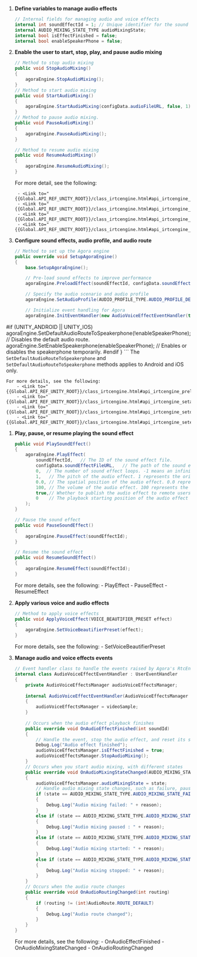 <PlatformWrapper platform="unity">

1. **Define variables to manage audio effects**

    ```csharp
    // Internal fields for managing audio and voice effects
    internal int soundEffectId = 1; // Unique identifier for the sound effect file
    internal AUDIO_MIXING_STATE_TYPE audioMixingState;
    internal bool isEffectFinished = false;
    internal bool enableSpeakerPhone = false;
    ```

1. **Enable the user to start, stop, play, and pause audio mixing**
                
    ```csharp
    // Method to stop audio mixing
    public void StopAudioMixing()
    {
        agoraEngine.StopAudioMixing();
    }
    // Method to start audio mixing
    public void StartAudioMixing()
    {
        agoraEngine.StartAudioMixing(configData.audioFileURL, false, 1);
    }
    // Method to pause audio mixing.
    public void PauseAudioMixing()
    {
        agoraEngine.PauseAudioMixing();
    }

    // Method to resume audio mixing
    public void ResumeAudioMixing()
    {
        agoraEngine.ResumeAudioMixing();
    }
    ```
    For more detail, see the following:
        
        - <Link to="{{Global.API_REF_UNITY_ROOT}}/class_irtcengine.html#api_irtcengine_startaudiomixing">StartAudioMixing</Link>
        - <Link to="{{Global.API_REF_UNITY_ROOT}}/class_irtcengine.html#api_irtcengine_stopaudiomixing">StopAudioMixing</Link>
        - <Link to="{{Global.API_REF_UNITY_ROOT}}/class_irtcengine.html#api_irtcengine_resumeaudiomixing">ResumeAudioMixing</Link>
        - <Link to="{{Global.API_REF_UNITY_ROOT}}/class_irtcengine.html#api_irtcengine_pauseaudiomixing">ResumeAudioMixing</Link>

1. **Configure sound effects, audio profile, and audio route**

    ```csharp
    // Method to set up the Agora engine
    public override void SetupAgoraEngine()
    {
        base.SetupAgoraEngine();

        // Pre-load sound effects to improve performance
        agoraEngine.PreloadEffect(soundEffectId, configData.soundEffectFileURL);

        // Specify the audio scenario and audio profile
        agoraEngine.SetAudioProfile(AUDIO_PROFILE_TYPE.AUDIO_PROFILE_DEFAULT, AUDIO_SCENARIO_TYPE.AUDIO_SCENARIO_CHATROOM);

        // Initialize event handling for Agora
        agoraEngine.InitEventHandler(new AudioVoiceEffectEventHandler(this));

#if (UNITY_ANDROID || UNITY_IOS)
        agoraEngine.SetDefaultAudioRouteToSpeakerphone(!enableSpeakerPhone); // Disables the default audio route.
        agoraEngine.SetEnableSpeakerphone(enableSpeakerPhone); // Enables or disables the speakerphone temporarily.
#endif
    }
    ```
    The `SetDefaultAudioRouteToSpeakerphone` and `SetDefaultAudioRouteToSpeakerphone` methods applies to Android and iOS only.

    For more details, see the following:
        - <Link to="{{Global.API_REF_UNITY_ROOT}}/class_irtcengine.html#api_irtcengine_preloadeffect">PreloadEffect</Link>
        - <Link to="{{Global.API_REF_UNITY_ROOT}}/class_irtcengine.html#api_irtcengine_setaudioprofile">SetAudioProfile</Link>
        - <Link to="{{Global.API_REF_UNITY_ROOT}}/class_irtcengine.html#api_irtcengine_setdefaultaudioroutetospeakerphone">SetDefaultAudioRouteToSpeakerphone</Link>
        - <Link to="{{Global.API_REF_UNITY_ROOT}}/class_irtcengine.html#api_irtcengine_setenablespeakerphone">SetEnableSpeakerphone</Link>

1. **Play, pause, or resume playing the sound effect**

    ```csharp
    public void PlaySoundEffect()
    {
        agoraEngine.PlayEffect(
            soundEffectId,   // The ID of the sound effect file.
            configData.soundEffectFileURL,   // The path of the sound effect file.
            0,  // The number of sound effect loops. -1 means an infinite loop. 0 means once.
            1,   // The pitch of the audio effect. 1 represents the original pitch.
            0.0, // The spatial position of the audio effect. 0.0 represents that the audio effect plays in the front.
            100, // The volume of the audio effect. 100 represents the original volume.
            true,// Whether to publish the audio effect to remote users.
            0    // The playback starting position of the audio effect file in ms.
        );
    }

    // Pause the sound effect
    public void PauseSoundEffect()
    {
        agoraEngine.PauseEffect(soundEffectId);
    }

    // Resume the sound effect
    public void ResumeSoundEffect()
    {
        agoraEngine.ResumeEffect(soundEffectId);
    }
    ```
    For more details, see the following:
        - <Link to="{{Global.API_REF_UNITY_ROOT}}/class_irtcengine.html#api_irtcengine_playeffect3">PlayEffect</Link>
        - <Link to="{{Global.API_REF_UNITY_ROOT}}/class_irtcengine.html#api_irtcengine_pauseeffect">PauseEffect</Link>
        - <Link to="{{Global.API_REF_UNITY_ROOT}}/class_irtcengine.html#api_irtcengine_resumeeffect">ResumeEffect</Link>

1. **Apply various voice and audio effects**

    ```csharp
    // Method to apply voice effects
    public void ApplyVoiceEffect(VOICE_BEAUTIFIER_PRESET effect)
    {
        agoraEngine.SetVoiceBeautifierPreset(effect);
    }
    ```
    For more details, see the following:
        - <Link to="{{Global.API_REF_UNITY_ROOT}}/class_irtcengine.html#api_irtcengine_setvoicebeautifierpreset">SetVoiceBeautifierPreset</Link>

1. **Manage audio and voice effects events**

    ```csharp
    // Event handler class to handle the events raised by Agora's RtcEngine instance
    internal class AudioVoiceEffectEventHandler : UserEventHandler
    {
        private AudioVoiceEffectsManager audioVoiceEffectsManager;
        
        internal AudioVoiceEffectEventHandler(AudioVoiceEffectsManager videoSample) : base(videoSample)
        {
            audioVoiceEffectsManager = videoSample;
        }
        
        // Occurs when the audio effect playback finishes
        public override void OnAudioEffectFinished(int soundId)
        {
            // Handle the event, stop the audio effect, and reset its status
            Debug.Log("Audio effect finished");
            audioVoiceEffectsManager.isEffectFinished = true;
            audioVoiceEffectsManager.StopAudioMixing();
        }
        // Occurs when you start audio mixing, with different states
        public override void OnAudioMixingStateChanged(AUDIO_MIXING_STATE_TYPE state, AUDIO_MIXING_REASON_TYPE reason)
        {
            audioVoiceEffectsManager.audioMixingState = state;
            // Handle audio mixing state changes, such as failure, pause, play, or stop
            if (state == AUDIO_MIXING_STATE_TYPE.AUDIO_MIXING_STATE_FAILED)
            {
                Debug.Log("Audio mixing failed: " + reason);
            }
            else if (state == AUDIO_MIXING_STATE_TYPE.AUDIO_MIXING_STATE_PAUSED)
            {
                Debug.Log("Audio mixing paused : " + reason);
            }
            else if (state == AUDIO_MIXING_STATE_TYPE.AUDIO_MIXING_STATE_PLAYING)
            {
                Debug.Log("Audio mixing started: " + reason);
            }
            else if (state == AUDIO_MIXING_STATE_TYPE.AUDIO_MIXING_STATE_STOPPED)
            {
                Debug.Log("Audio mixing stopped: " + reason);
            }
        }
        // Occurs when the audio route changes
        public override void OnAudioRoutingChanged(int routing)
        {
            if (routing != (int)AudioRoute.ROUTE_DEFAULT)
            {
                Debug.Log("Audio route changed");
            }
        }
    }
    ```
    For more details, see the following:
        - <Link to="{{Global.API_REF_UNITY_ROOT}}/    class_irtcengineeventhandler.html#callback_irtcengineeventhandler_onaudioeffectfinished">OnAudioEffectFinished</Link>
        - <Link to="{{Global.API_REF_UNITY_ROOT}}/class_irtcengineeventhandler.html#callback_irtcengineeventhandler_onaudiomixingstatechanged">OnAudioMixingStateChanged</Link>
        - <Link to="{{Global.API_REF_UNITY_ROOT}}/class_irtcengineeventhandler.html#callback_irtcengineeventhandler_onaudioroutingchanged">OnAudioRoutingChanged</Link>

</PlatformWrapper>

